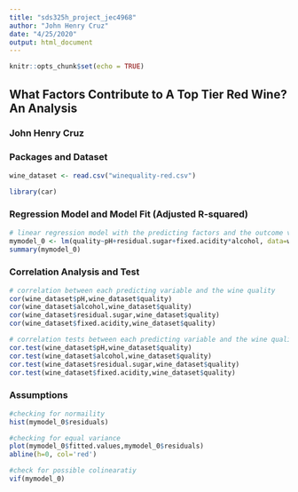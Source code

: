 ```yaml
---
title: "sds325h_project_jec4968"
author: "John Henry Cruz"
date: "4/25/2020"
output: html_document
---
```


```r
knitr::opts_chunk$set(echo = TRUE)
```

## What Factors Contribute to A Top Tier Red Wine? An Analysis
### John Henry Cruz

### Packages and Dataset
```r
wine_dataset <- read.csv("winequality-red.csv")

library(car)

```

### Regression Model and Model Fit (Adjusted R-squared)
```r
# linear regression model with the predicting factors and the outcome variable
mymodel_0 <- lm(quality~pH+residual.sugar+fixed.acidity*alcohol, data=wine_dataset)
summary(mymodel_0)

```

### Correlation Analysis and Test
```r
# correlation between each predicting variable and the wine quality
cor(wine_dataset$pH,wine_dataset$quality)
cor(wine_dataset$alcohol,wine_dataset$quality)
cor(wine_dataset$residual.sugar,wine_dataset$quality)
cor(wine_dataset$fixed.acidity,wine_dataset$quality)

# correlation tests between each predicting variable and the wine quality
cor.test(wine_dataset$pH,wine_dataset$quality)
cor.test(wine_dataset$alcohol,wine_dataset$quality)
cor.test(wine_dataset$residual.sugar,wine_dataset$quality)
cor.test(wine_dataset$fixed.acidity,wine_dataset$quality)

```

### Assumptions
```r
#checking for normaility
hist(mymodel_0$residuals)

#checking for equal variance
plot(mymodel_0$fitted.values,mymodel_0$residuals)
abline(h=0, col='red')

#check for possible colinearatiy
vif(mymodel_0)
```

